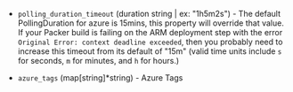 <!-- Code generated from the comments of the Config struct in provisioner/azure-dtlartifact/provisioner.go; DO NOT EDIT MANUALLY -->

- `polling_duration_timeout` (duration string | ex: "1h5m2s") - The default PollingDuration for azure is 15mins, this property will override
  that value.
  If your Packer build is failing on the
  ARM deployment step with the error `Original Error:
  context deadline exceeded`, then you probably need to increase this timeout from
  its default of "15m" (valid time units include `s` for seconds, `m` for
  minutes, and `h` for hours.)

- `azure_tags` (map[string]\*string) - Azure Tags

<!-- End of code generated from the comments of the Config struct in provisioner/azure-dtlartifact/provisioner.go; -->
